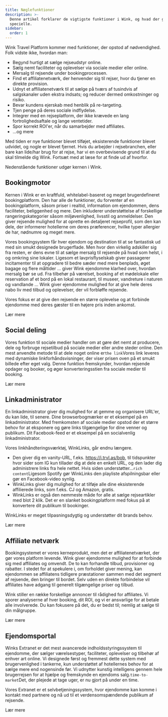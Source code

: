 ```yaml
---
title: Nøglefunktioner
description: >-
  Denne artikel forklarer de vigtigste funktioner i Wink, og hvad der gør os
  specielle.
sidebar:
  order: 1
---
```


Wink Travel Platform kommer med funktioner, der opstod af nødvendighed. Folk vidste ikke, hvordan man:

* Begynd hurtigt at sælge rejseudstyr online.
* Sælg nemt faciliteter og oplevelser via sociale medier eller online.
* Mersalg til rejsende under bookingprocessen.
* Find et affiliatenetværk, der henvender sig til rejser, hvor du tjener en direkte provision.
* Udnyt et affiliatenetværk til at sælge på tværs af tusindvis af salgskanaler uden ekstra indsats; og reducer dermed omkostninger og risiko.
* Bevar kundens ejerskab med henblik på re-targeting.
* Tjen penge på deres sociale indflydelse.
* Integrer med en rejseplatform, der ikke krævede en lang fortrolighedsaftale og lange ventetider.
* Spor korrekt ROI'er, når du samarbejder med affiliates.
* ...og mere

Med tiden er nye funktioner blevet tilføjet, eksisterende funktioner blevet udvidet, og nogle er blevet fjernet. Hvis du arbejder i rejsebranchen, eller bare kan lide/har brug for at rejse, har vi en overbevisende grund til at du skal tilmelde dig Wink. Fortsæt med at læse for at finde ud af hvorfor.

Nedenstående funktioner udgør kernen i Wink.

## Bookingmotor

Kernen i Wink er en kraftfuld, whitelabel-baseret og meget brugerdefineret bookingplatform. Den har alle de funktioner, du forventer af en bookingplatform, såsom priser i realtid, information om ejendommen, dens faciliteter, beliggenhed og mere. Den inkluderer understøttelse af forskellige rangeringskategorier såsom miljøvenlighed, livsstil og anmeldelser. Den giver rejsende mulighed for at oprette en detaljeret rejseprofil, som den kan dele, der informerer hotellerne om deres præferencer, hvilke typer allergier de har, nødnumre og meget mere.

Vores bookingsystem får hver ejendom og destination til at se fantastisk ud med sin smukt designede brugerflade. Men hvor den virkelig adskiller sig fra resten, er dens evne til at sælge mersalg til rejsende på hvad som helst, i og omkring sine lokaler. Ligesom et lavprisflyselskab giver passagerer incitamenter til at opgradere til bedre sæder med mere benplads, øget bagage og flere måltider ... giver Wink ejendomme klarhed over, hvordan mersalg bør se ud. Fra tilbehør på værelset, booking af et mødelokale eller reservation af et bord på en lokal restaurant, til museer, vandreture i naturen og vandlande ... Wink giver ejendomme mulighed for at give hele deres nabo liv med tilbud og oplevelser, der vil forbløffe rejsende.

Vores fokus er at give den rejsende en større oplevelse og at forbinde ejendomme med deres gæster til en højere pris inden ankomst.

<LinkButton href="/booking-engine/in-a-nutshell">
  Lær mere
</LinkButton>


## Social deling

Vores funktion til sociale medier handler om at gøre det nemt at producere, dele og forbruge rejsetilbud på sociale medier eller andre steder online. Den mest anvendte metode til at dele noget online er`the link`Vores link leveres med dynamiske linkforhåndsvisninger, der viser prisen oven på et smukt billede efter eget valg. Denne funktion fremskynder, hvordan rejsende opdager og booker, og øger konverteringsstien fra sociale medier til booking.

<LinkButton href="/studio/shareable-links">
  Lær mere
</LinkButton>


## Linkadministrator

En linkadministrator giver dig mulighed for at gemme og organisere URL'er, du kan lide, til senere. Dine browserbogmærker er et eksempel på en linkadministrator. Med fremkomsten af ​​sociale medier opstod der et større behov for at eksponere og gøre links tilgængelige for dine venner og publikum. Dit Facebook-feed er et eksempel på en socialvenlig linkadministrator.

Vores linkhåndteringsværktøj, WinkLinks, går endnu længere.

* Den giver dig en vanity-URL, f.eks. https://i.trvl.as/bob, til tidspunkter hvor sider som IG kun tillader dig at dele en enkelt URL, og den lader dig administrere links fra hele nettet. Hvis siden understøtter...`rich content`Ligesom Spotify gør WinkLinks den playliste afspilningsbar eller gør en Facebook-video synlig.
* WinkLinks giver dig mulighed for at tilføje alle dine eksisterende affilierede links, som f.eks. CJ og Amazon, gratis.
* WinkLinks er også den nemmeste måde for alle at sælge rejseartikler med blot 2 klik. Det er en slanket bookingplatform med fokus på at konvertere dit publikum til bookinger.

WinkLinks er meget tilpasningsdygtig og understøtter dit brands behov.

<LinkButton href="/link-manager/wink-links">
  Lær mere
</LinkButton>


## Affiliate netværk

Bookingsystemet er vores kerneprodukt, men det er affiliatenetværket, der gør vores platform levende. Wink giver ejendomme mulighed for at forbinde sig med affiliates og omvendt. De to kan forhandle tilbud, provisioner og rabatter. I stedet for at spekulere i, om forholdet giver mening, kan ejendommen se affiliatens tidligere præstationer sammen med det segment af rejsende, den bringer til bordet. Selv uden en direkte forbindelse vil affiliates have adgang til generelt tilgængelige priser og tilbud.

Wink stiller en række forskellige annoncer til rådighed for affiliates. Vi sporer analyserne af hver booking, dit ROI, og vi er ansvarlige for at betale alle involverede. Du kan fokusere på det, du er bedst til; nemlig at sælge til din målgruppe.

<LinkButton href="/studio/what-is-studio">
  Lær mere
</LinkButton>


## Ejendomsportal

Winks Extranet er det mest avancerede indholdsstyringssystem til ejendomme, der sælger værelsestyper, faciliteter, oplevelser og tilbehør af enhver art online. Vi designede først og fremmest dette system med brugervenlighed i tankerne, kun understøttet af hotellernes behov for at sælge mere end nogensinde før. Vi udnytter kunstig intelligens gennem hele brugerrejsen for at hjælpe og fremskynde en ejendoms salg.`time-to-market`Det, der plejede at tage uger, er nu gjort på under en time.

Vores Extranet er et selvbetjeningssystem, hvor ejendomme kan komme i kontakt med partnere og nå ud til et verdensomspændende publikum af rejsende.

<LinkButton href="/extranet/what-is-extranet">
  Lær mere
</LinkButton>

